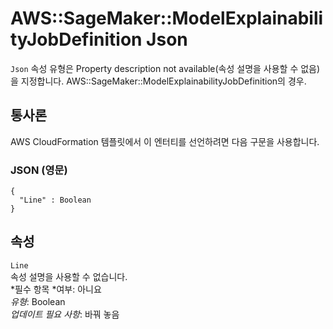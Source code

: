 # AWS::SageMaker::ModelExplainabilityJobDefinition Json

`Json` 속성 유형은 Property description not available(속성 설명을 사용할 수 없음)을 지정합니다. AWS::SageMaker::ModelExplainabilityJobDefinition의 경우.

## 통사론

AWS CloudFormation 템플릿에서 이 엔터티를 선언하려면 다음 구문을 사용합니다.

### JSON (영문)

```
{
  "Line" : Boolean
}
```

## 속성

`Line`  
속성 설명을 사용할 수 없습니다.  
*필수 항목 *여부: 아니요  
_유형_: Boolean  
_업데이트 필요 사항_: 바꿔 놓음
